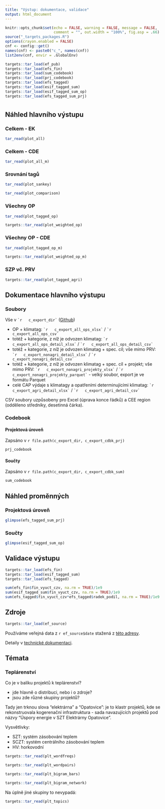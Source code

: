 ```yaml
---
title: "Výstup: dokumentace, validace"
output: html_document
---
```


```r
knitr::opts_chunk$set(echo = FALSE, warning = FALSE, message = FALSE,
                      comment = "", out.width = "100%", fig.asp = .66)
source("_targets_packages.R")
options(crayon.enabled = FALSE)
cnf <- config::get()
names(cnf) <- paste0("c_", names(cnf))
list2env(cnf, envir = .GlobalEnv)
```

```r
targets::tar_load(ef_pub)
targets::tar_load(efs_fin)
targets::tar_load(sum_codebook)
targets::tar_load(prj_codebook)
targets::tar_load(efs_tagged)
targets::tar_load(esif_tagged_sum)
targets::tar_load(esif_tagged_sum_op)
targets::tar_load(efs_tagged_sum_prj)
```

# {.tabset}

## Náhled hlavního výstupu {.tabset .tabset-pills}

### Celkem - EK

```r
tar_read(plot_all)
```

### Celkem - CDE

```r
tar_read(plot_all_m)
```

### Srovnání tagů

```r
tar_read(plot_sankey)
```

```r
tar_read(plot_comparison)
```


### Všechny OP

```r
tar_read(plot_tagged_op)
```

```r
targets::tar_read(plot_weighted_op)
```

### Všechny OP  - CDE

```r
tar_read(plot_tagged_op_m)
```

```r
targets::tar_read(plot_weighted_op_m)
```

### SZP vč. PRV

```r
targets::tar_read(plot_tagged_agri)
```


## Dokumentace hlavního výstupu

### Soubory

Vše v `` `r  
c_export_dir` `` ([Github](`r paste0(c_repo_remote, "/tree/master/", c_export_dir)`)) 

- OP + klimatag: `` `r  
c_export_all_ops_xlsx` `` / `` `r  
c_export_all_ops_csv` ``
- totéž + kategorie, z níž je odvozen klimatag: `` `r  
c_export_all_ops_detail_xlsx` `` / `` `r  
c_export_all_ops_detail_csv` ``
- totéž + kategorie, z níž je odvozen klimatag + spec. cíl; vše mimo PRV: `` `r  
c_export_nonagri_detail_xlsx` `` / `` `r  
c_export_nonagri_detail_csv` ``
- totéž + kategorie, z níž je odvozen klimatag + spec. cíl + projekt; vše mimo PRV: `` `r  
c_export_nonagri_projekty_xlsx` `` / `` `r  
c_export_nonagri_projekty_parquet` `` - velký soubor, export je ve formátu Parquet
- celé CAP výdaje s klimatagy a opatřeními determinujícími klimatag: `` `r  
c_export_agri_detail_xlsx` `` / `` `r  
c_export_agri_detail_csv` ``

CSV soubory uzpůsobeny pro Excel (úprava konce řádků) a CEE region (odděleno středníky, desetinná čárka).

### Codebook {.tabset .tabset-pills}

#### Projektová úroveň

Zapsáno v `r file.path(c_export_dir, c_export_cdbk_prj)`

```r
prj_codebook
```


#### Součty

Zapsáno v `r file.path(c_export_dir, c_export_cdbk_sum)`

```r
sum_codebook
```

## Náhled proměnných {.tabset .tabset-pills}

### Projektová úroveň

```r
glimpse(efs_tagged_sum_prj)
```

### Součty

```r
glimpse(esif_tagged_sum_op)
```


## Validace výstupu

```r
targets::tar_load(efs_fin)
targets::tar_load(esif_tagged_sum)
targets::tar_load(efs_tagged)
```

```r
sum(efs_fin$fin_vyuct_czv, na.rm = TRUE)/1e9
sum(esif_tagged_sum$fin_vyuct_czv, na.rm = TRUE)/1e9
sum(efs_tagged$fin_vyuct_czv*efs_tagged$radek_podil, na.rm = TRUE)/1e9
```

## Zdroje

```r
targets::tar_load(ef_source)
```

Používáme veřejná data z `r ef_source$date` stažená z [této adresy](`r ef_source$url`).

Detaily v [technické dokumentaci](dev.html).

## Témata {.tabset .tabset-pills}

### Teplárenství

Co je v balíku projektů k teplárenství?

- jde hlavně o distribuci, nebo i o zdroje?
- jsou zde různé skupiny projektů?

Tady jen trknou slova "elektrárna" a "Opatovice": je to klastr projektů, kde se rekonstruovala kogerenační infrastruktura - sada navazujících projektů pod názvy "Úspory energie v SZT Elektrárny Opatovice".

Vysvětlivky:

- SZT: systém zásobování teplem
- SCZT: systém centrálního zásobování teplem
- HV: horkovodní

```r
targets::tar_read(plt_wordfreqs)
```

```r
targets::tar_read(plt_wordpairs)
```

```r
targets::tar_read(plt_bigram_bars)
```

```r
targets::tar_read(plt_bigram_network)
```

Na úplně jiné skupiny to nevypadá:

```r
targets::tar_read(plt_topics)
```



